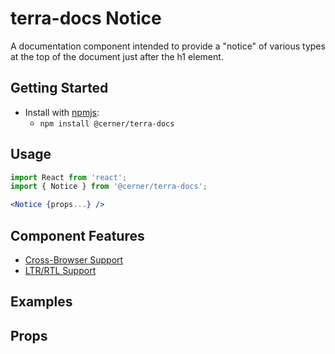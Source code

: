 


<Badge />

# terra-docs Notice

A documentation component intended to provide a "notice" of various types at the top of the document just after the h1 element.

## Getting Started

- Install with [npmjs](https://www.npmjs.com):
  - `npm install @cerner/terra-docs`

## Usage

```jsx
import React from 'react';
import { Notice } from '@cerner/terra-docs';

<Notice {props...} />
```

## Component Features

* [Cross-Browser Support](https://engineering.cerner.com/terra-ui/contributing/terra-ui/component-standards#cross-browser-support)
* [LTR/RTL Support](https://engineering.cerner.com/terra-ui/contributing/terra-ui/component-standards#ltr--rtl-support)

## Examples
<DeprecationNoticeVariant title="Deprecation Notice Variant"/>

<MaintenanceNoticeVariant title="Maintenance Notice Variant"/>

## Props
<PropsTable />
